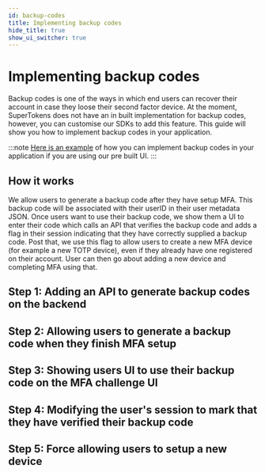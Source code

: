 ```yaml
---
id: backup-codes
title: Implementing backup codes
hide_title: true
show_ui_switcher: true
---
```


# Implementing backup codes

Backup codes is one of the ways in which end users can recover their account in case they loose their second factor device. At the moment, SuperTokens does not have an in built implementation for backup codes, however, you can customise our SDKs to add this feature. This guide will show you how to implement backup codes in your application.

:::note
[Here is an example](https://github.com/supertokens/supertokens-auth-react/tree/master/examples/with-multifactorauth-recovery-codes) of how you can implement backup codes in your application if you are using our pre built UI.
:::

## How it works
We allow users to generate a backup code after they have setup MFA. This backup code will be associated with their userID in their user metadata JSON. Once users want to use their backup code, we show them a UI to enter their code which calls an API that verifies the backup code and adds a flag in their session indicating that they have correctly supplied a backup code. Post that, we use this flag to allow users to create a new MFA device (for example a new TOTP device), even if they already have one registered on their account. User can then go about adding a new device and completing MFA using that.

## Step 1: Adding an API to generate backup codes on the backend

## Step 2: Allowing users to generate a backup code when they finish MFA setup

## Step 3: Showing users UI to use their backup code on the MFA challenge UI

## Step 4: Modifying the user's session to mark that they have verified their backup code

## Step 5: Force allowing users to setup a new device
